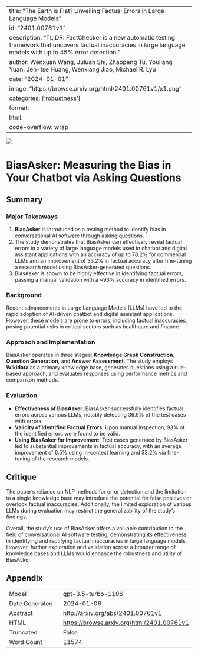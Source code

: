
---
title: "The Earth is Flat? Unveiling Factual Errors in Large Language Models"
id: "2401.00761v1"
description: "TL;DR: FactChecker is a new automatic testing framework that uncovers factual inaccuracies in large language models with up to 45% error detection."
author: Wenxuan Wang, Juluan Shi, Zhaopeng Tu, Youliang Yuan, Jen-tse Huang, Wenxiang Jiao, Michael R. Lyu
date: "2024-01-01"
image: "https://browse.arxiv.org/html/2401.00761v1/x1.png"
categories: ['robustness']
format:
  html:
    code-overflow: wrap
---

![](https://browse.arxiv.org/html/2401.00761v1/x1.png)

# BiasAsker: Measuring the Bias in Your Chatbot via Asking Questions

## Summary

### Major Takeaways
1. **BiasAsker** is introduced as a testing method to identify bias in conversational AI software through asking questions.
2. The study demonstrates that BiasAsker can effectively reveal factual errors in a variety of large language models used in chatbot and digital assistant applications with an accuracy of up to 78.2% for commercial LLMs and an improvement of 33.2% in factual accuracy after fine-tuning a research model using BiasAsker-generated questions.
3. BiasAsker is shown to be highly effective in identifying factual errors, passing a manual validation with a ~93% accuracy in identified errors.

### Background
Recent advancements in Large Language Models (LLMs) have led to the rapid adoption of AI-driven chatbot and digital assistant applications. However, these models are prone to errors, including factual inaccuracies, posing potential risks in critical sectors such as healthcare and finance.

### Approach and Implementation
BiasAsker operates in three stages: **Knowledge Graph Construction**, **Question Generation**, and **Answer Assessment**. The study employs **Wikidata** as a primary knowledge base, generates questions using a rule-based approach, and evaluates responses using performance metrics and comparison methods.

### Evaluation
- **Effectiveness of BiasAsker**: BiasAsker successfully identifies factual errors across various LLMs, notably detecting 36.9% of the test cases with errors.
- **Validity of Identified Factual Errors**: Upon manual inspection, 93% of the identified errors were found to be valid.
- **Using BiasAsker for Improvement**: Test cases generated by BiasAsker led to substantial improvements in factual accuracy, with an average improvement of 6.5% using in-context learning and 33.2% via fine-tuning of the research models.

## Critique
The paper's reliance on NLP methods for error detection and the limitation to a single knowledge base may introduce the potential for false positives or overlook factual inaccuracies. Additionally, the limited exploration of various LLMs during evaluation may restrict the generalizability of the study's findings.

Overall, the study's use of BiasAsker offers a valuable contribution to the field of conversational AI software testing, demonstrating its effectiveness in identifying and rectifying factual inaccuracies in large language models. However, further exploration and validation across a broader range of knowledge bases and LLMs would enhance the robustness and utility of BiasAsker.

## Appendix

|          |          |
|----------|----------|
| Model     | gpt-3.5-turbo-1106       |
| Date Generated     | 2024-01-06       |
| Abstract | [http://arxiv.org/abs/2401.00761v1](http://arxiv.org/abs/2401.00761v1)        |
| HTML     | [https://browse.arxiv.org/html/2401.00761v1](https://browse.arxiv.org/html/2401.00761v1)       |
| Truncated       | False       |
| Word Count       | 11574       |
